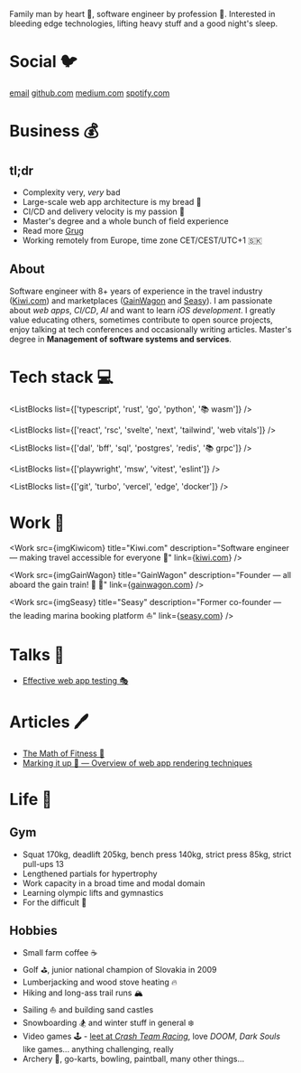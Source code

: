 

Family man by heart :house_with_garden:, software engineer by profession :honeybee:. Interested in
bleeding edge technologies, lifting heavy stuff and a good night's sleep.

# Social :bird:

[email](mailto:boris@oreqizer.com?subject=Yo%20👋)
[github.com](http://github.com/oreqizer)
[medium.com](http://medium.com/@oreqizer/)
[spotify.com](https://open.spotify.com/user/11154134535)

# Business :moneybag:

## tl;dr

- Complexity very, _very_ bad
- Large-scale web app architecture is my bread :bread:
- CI/CD and delivery velocity is my passion :rocket:
- Master's degree and a whole bunch of field experience
- Read more [Grug](https://grugbrain.dev)
- Working remotely from Europe, time zone CET/CEST/UTC+1 :slovakia:

## About

Software engineer with 8+ years of experience in the travel industry
([Kiwi.com](https://www.kiwi.com)) and marketplaces ([GainWagon](https://gainwagon.com) and
[Seasy](https://seasy.at)). I am passionate about _web apps_, _CI/CD_, _AI_ and want to learn
_iOS development_. I greatly value educating others, sometimes contribute to open source
projects, enjoy talking at tech conferences and occasionally writing articles. Master's degree in
**Management of software systems and services**.

# Tech stack :computer:

<ListBlocks list={['typescript', 'rust', 'go', 'python', '📚 wasm']} />

<ListBlocks
  list={['react', 'rsc', 'svelte', 'next', 'tailwind', 'web vitals']}
/>

<ListBlocks list={['dal', 'bff', 'sql', 'postgres', 'redis', '📚 grpc']} />

<ListBlocks list={['playwright', 'msw', 'vitest', 'eslint']} />

<ListBlocks list={['git', 'turbo', 'vercel', 'edge', 'docker']} />

# Work :construction:

<Work
  src={imgKiwicom}
  title="Kiwi.com"
  description="Software engineer — making travel accessible for everyone 🛫"
  link={<a href="https://www.kiwi.com">kiwi.com</a>}
/>

<Work
  src={imgGainWagon}
  title="GainWagon"
  description="Founder — all aboard the gain train! 💪 🚂"
  link={<a href="https://gainwagon.com">gainwagon.com</a>}
/>

<Work
  src={imgSeasy}
  title="Seasy"
  description="Former co-founder — the leading marina booking platform ⛵"
  link={<a href="https://gainwagon.com">seasy.com</a>}
/>

# Talks :microphone:

- [Effective web app testing 🎭](https://www.youtube.com/watch?v=U3V7UMJ-1hg)

# Articles :pen:

- [The Math of Fitness 💪](https://medium.com/@oreqizer/the-math-of-fitness-dbcf11971617)
- [Marking it up 💅 — Overview of web app rendering techniques](https://code.kiwi.com/web-app-rendering-101-6ad2e01b0bb4)

# Life :muscle:

## Gym

- Squat 170kg, deadlift 205kg, bench press 140kg, strict press 85kg, strict pull-ups 13
- Lengthened partials for hypertrophy
- Work capacity in a broad time and modal domain
- Learning olympic lifts and gymnastics
- For the difficult :milk_glass:

## Hobbies

- Small farm coffee :coffee:
- Golf :golf:, junior national champion of Slovakia in 2009
- Lumberjacking and wood stove heating :fire:
- Hiking and long-ass trail runs :mountain_snow:
- Sailing :sailboat: and building sand castles
- Snowboarding :snowboarder: and winter stuff in general :snowflake:
- Video games :joystick: - [leet at _Crash Team Racing_](https://youtu.be/eBgaz3jCuFc), love _DOOM_,
  _Dark Souls_ like games... anything challenging, really
- Archery :bow_and_arrow:, go-karts, bowling, paintball, many other things...
